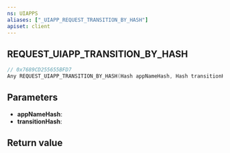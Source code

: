 ```yaml
---
ns: UIAPPS
aliases: ["_UIAPP_REQUEST_TRANSITION_BY_HASH"]
apiset: client
---
```

## REQUEST_UIAPP_TRANSITION_BY_HASH

```c
// 0x7689CD255655BFD7
Any REQUEST_UIAPP_TRANSITION_BY_HASH(Hash appNameHash, Hash transitionHash);
```


## Parameters
* **appNameHash**:
* **transitionHash**:

## Return value